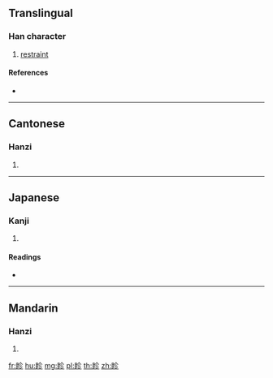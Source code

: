 {{character info/new}}
==Translingual==

===Han character===
{{Han char|rn=109|rad=目|as=05|sn=10|four=68022|canj=BUOHH}}

# [[restraint]]

====References====
* {{Han ref|kx=0804.050|dkj=23222|dj=1219.260|hdz=42481.110|uh=7715|ud=30485|bh=D2D4|bd=53972}}

----

==Cantonese==

===Hanzi===
{{yue-hanzi|jyut=|y=chan2}}

# {{defn|lang=yue|sort=目05}}

----

==Japanese==

===Kanji===
{{ja-kanji|grade=|rs=目05}}

# {{defn|lang=ja|sort=目05}}

====Readings====
* {{ja-readings|on=[[しん]] (shin), [[ちん]] (chin)|kun=|nanori=}}

----

==Mandarin==

===Hanzi===
{{cmn-hanzi|pin=[[zhěn]] ([[zhen3]])|wg=chen<sup>3</sup>}}

# {{defn|lang=cmn|sort=目05}}

[[fr:眕]]
[[hu:眕]]
[[mg:眕]]
[[pl:眕]]
[[th:眕]]
[[zh:眕]]